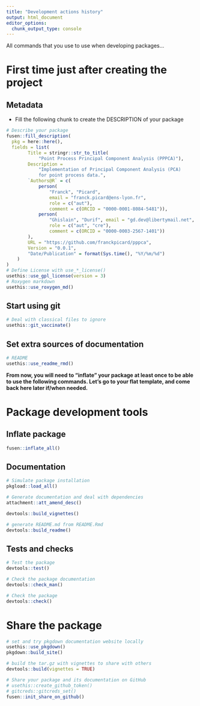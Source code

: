 ```yaml
---
title: "Development actions history"
output: html_document
editor_options: 
  chunk_output_type: console
---
```


All commands that you use to use when developing packages...

# First time just after creating the project

## Metadata

- Fill the following chunk to create the DESCRIPTION of your package

```r
# Describe your package
fusen::fill_description(
  pkg = here::here(),
  fields = list(
        Title = stringr::str_to_title(
            "Point Process Principal Component Analysis (PPPCA)"),
        Description = 
            "Implementation of Principal Component Analysis (PCA) 
            for point process data.",
        `Authors@R` = c(
            person(
                "Franck", "Picard", 
                email = "franck.picard@ens-lyon.fr", 
                role = c("aut"), 
                comment = c(ORCID = "0000-0001-8084-5481")),
            person(
                "Ghislain", "Durif", email = "gd.dev@libertymail.net", 
                role = c("aut", "cre"), 
                comment = c(ORCID = "0000-0003-2567-1401"))
        ),
        URL = "https://github.com/franckpicard/pppca",
        Version = "0.0.1",
        "Date/Publication" = format(Sys.time(), "%Y/%m/%d")
    )
)
# Define License with use_*_license()
usethis::use_gpl_license(version = 3)
# Roxygen markdown
usethis::use_roxygen_md()
```

## Start using git

```r
# Deal with classical files to ignore
usethis::git_vaccinate()
```

## Set extra sources of documentation

```r
# README
usethis::use_readme_rmd()
```

**From now, you will need to "inflate" your package at least once to be able to use the following commands. Let's go to your flat template, and come back here later if/when needed.**


# Package development tools

## Inflate package

```r
fusen::inflate_all()
```

## Documentation

```r
# Simulate package installation
pkgload::load_all()

# Generate documentation and deal with dependencies
attachment::att_amend_desc()
```

```r
devtools::build_vignettes()
```

```r
# generate README.md from README.Rmd
devtools::build_readme()
```

## Tests and checks

```r
# Test the package
devtools::test()
```

```r
# Check the package documentation
devtools::check_man()
```

```r
# Check the package
devtools::check()
```

# Share the package

```r
# set and try pkgdown documentation website locally
usethis::use_pkgdown()
pkgdown::build_site()

# build the tar.gz with vignettes to share with others
devtools::build(vignettes = TRUE)

# Share your package and its documentation on GitHub
# usethis::create_github_token()
# gitcreds::gitcreds_set()
fusen::init_share_on_github()
```

